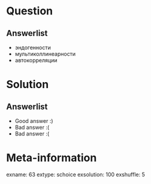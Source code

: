Question
========


Answerlist
----------
*  эндогенности
*  мультиколлинеарности
*  автокорреляции

Solution
========

Answerlist
----------
*  Good answer :)
*  Bad answer :(
*  Bad answer :(

Meta-information
================
exname: 63
extype: schoice
exsolution: 100
exshuffle: 5
